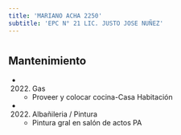 ```yaml
---
title: 'MARIANO ACHA 2250'
subtitle: 'EPC N° 21 LIC. JUSTO JOSE NUÑEZ'
---
```


#


## Mantenimiento

*  (2022) Gas 
    + Proveer y colocar cocina-Casa Habitación

*  (2022) Albañileria / Pintura 
    + Pintura gral en salón de actos PA



